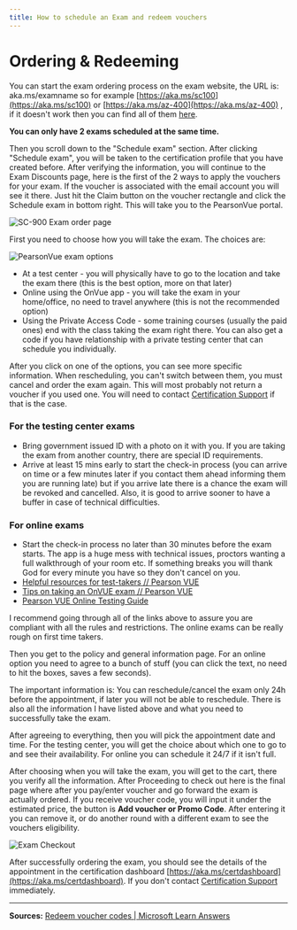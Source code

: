```yaml
---
title: How to schedule an Exam and redeem vouchers
---
```


# Ordering & Redeeming

You can start the exam ordering process on the exam website, the URL is: aka.ms/examname so for example [https://aka.ms/sc100](https://aka.ms/sc100) or [https://aka.ms/az-400](https://aka.ms/az-400) , if it doesn't work then you can find all of them [here](https://aka.ms/traincertposter).

**You can only have 2 exams scheduled at the same time.**

Then you scroll down to the "Schedule exam" section. After clicking "Schedule exam", you will be taken to the certification profile that you have created before. After verifying the information, you will continue to the Exam Discounts page, here is the first of the 2 ways to apply the vouchers for your exam. If the voucher is associated with the email account you will see it there. Just hit the Claim button on the voucher rectangle and click the Schedule exam in bottom right. This will take you to the PearsonVue portal.

<img title="" src="/sc900examorderpage.webp" alt="SC-900 Exam order page"/>

First you need to choose how you will take the exam. The choices are:

<img title="" src="/pearsonvueexamoptions.webp" alt="PearsonVue exam options"/>

* At a test center - you will physically have to go to the location and take the exam there (this is the best option, more on that later)
* Online using the OnVue app - you will take the exam in your home/office, no need to travel anywhere (this is not the recommended option)
* Using the Private Access Code - some training courses (usually the paid ones) end with the class taking the exam right there. You can also get a code if you have relationship with a private testing center that can schedule you individually.

After you click on one of the options, you can see more specific information. When rescheduling, you can't switch between them, you must cancel and order the exam again. This will most probably not return a voucher if you used one. You will need to contact [Certification Support](https://aka.ms/certificationsupport) if that is the case.

### For the testing center exams

* Bring government issued ID with a photo on it with you. If you are taking the exam from another country, there are special ID requirements.
* Arrive at least 15 mins early to start the check-in process (you can arrive on time or a few minutes later if you contact them ahead informing them you are running late) but if you arrive late there is a chance the exam will be revoked and cancelled. Also, it is good to arrive sooner to have a buffer in case of technical difficulties.

### For online exams

* Start the check-in process no later than 30 minutes before the exam starts. The app is a huge mess with technical issues, proctors wanting a full walkthrough of your room etc. If something breaks you will thank God for every minute you have so they don't cancel on you.
* [Helpful resources for test-takers // Pearson VUE](https://home.pearsonvue.com/Test-takers/Resources.aspx?ot=collapse15)
* [Tips on taking an OnVUE exam // Pearson VUE](https://home.pearsonvue.com/onvue-tips)
* [Pearson VUE Online Testing Guide](https://home.pearsonvue.com/Test-takers/onvue/guide)

I recommend going through all of the links above to assure you are compliant with all the rules and restrictions. The online exams can be really rough on first time takers.

Then you get to the policy and general information page. For an online option you need to agree to a bunch of stuff (you can click the text, no need to hit the boxes, saves a few seconds).

The important information is: You can reschedule/cancel the exam only 24h before the appointment, if later you will not be able to reschedule. There is also all the information I have listed above and what you need to successfully take the exam.

After agreeing to everything, then you will pick the appointment date and time. For the testing center, you will get the choice about which one to go to and see their availability. For online you can schedule it 24/7 if it isn't full.

After choosing when you will take the exam, you will get to the cart, there you verify all the information. After Proceeding to check out here is the final page where after you pay/enter voucher and go forward the exam is actually ordered. If you receive voucher code, you will input it under the estimated price, the button is **Add voucher or Promo Code**. After entering it you can remove it, or do another round with a different exam to see the vouchers eligibility.

<img title="" src="/examcheckout.webp" alt="Exam Checkout"/>

After successfully ordering the exam, you should see the details of the appointment in the certification dashboard [https://aka.ms/certdashboard](https://aka.ms/certdashboard). If you don't contact [Certification Support](https://aka.ms/certificationsupport) immediately. 

---

**Sources:**
[Redeem voucher codes | Microsoft Learn Answers](https://learn.microsoft.com/answers/questions/32197/how-to-redeem-microsoft-certification-exam-voucher?WT.mc_id=291324)
